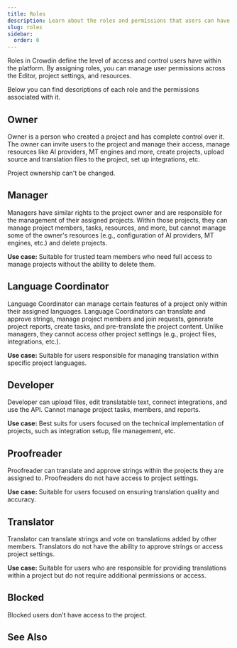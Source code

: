 ```yaml
---
title: Roles
description: Learn about the roles and permissions that users can have in Crowdin
slug: roles
sidebar:
  order: 0
---
```



Roles in Crowdin define the level of access and control users have within the platform. By assigning roles, you can manage user permissions across the Editor, project settings, and resources.

Below you can find descriptions of each role and the permissions associated with it.

## Owner

Owner is a person who created a project and has complete control over it. The owner can invite users to the project and manage their access, manage resources like AI providers, MT engines and more, create projects, upload source and translation files to the project, set up integrations, etc.

<Aside>
  Project ownership can't be changed.
</Aside>

## Manager

Managers have similar rights to the project owner and are responsible for the management of their assigned projects. Within those projects, they can manage project members, tasks, resources, and more, but cannot manage some of the owner's resources (e.g., configuration of AI providers, MT engines, etc.) and delete projects.

**Use case:** Suitable for trusted team members who need full access to manage projects without the ability to delete them.

## Language Coordinator

Language Coordinator can manage certain features of a project only within their assigned languages. Language Coordinators can translate and approve strings, manage project members and join requests, generate project reports, create tasks, and pre-translate the project content. Unlike managers, they cannot access other project settings (e.g., project files, integrations, etc.).

**Use case:** Suitable for users responsible for managing translation within specific project languages.

## Developer

Developer сan upload files, edit translatable text, connect integrations, and use the API. Cannot manage project tasks, members, and reports.

**Use case:** Best suits for users focused on the technical implementation of projects, such as integration setup, file management, etc.

## Proofreader

Proofreader can translate and approve strings within the projects they are assigned to. Proofreaders do not have access to project settings.

**Use case:** Suitable for users focused on ensuring translation quality and accuracy.

## Translator

Translator can translate strings and vote on translations added by other members. Translators do not have the ability to approve strings or access project settings.

**Use case:** Suitable for users who are responsible for providing translations within a project but do not require additional permissions or access.

## Blocked

Blocked users don't have access to the project.

## See Also

<LinkCard
  title="Changing Roles"
  href="/project-members/#changing-role"
/>
